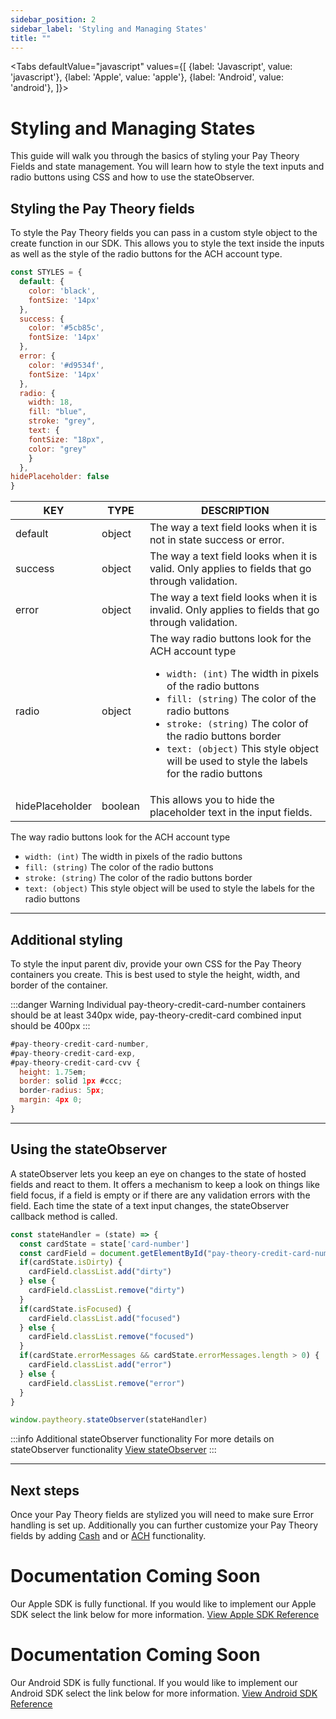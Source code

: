 ```yaml
---
sidebar_position: 2
sidebar_label: 'Styling and Managing States'
title: ""
---
```



<Tabs
  defaultValue="javascript"
  values={[
    {label: 'Javascript', value: 'javascript'},
    {label: 'Apple', value: 'apple'},
    {label: 'Android', value: 'android'},
  ]}>
<TabItem value="javascript">

# Styling and Managing States
This guide will walk you through the basics of styling your Pay Theory Fields and state management. You will learn how to style the text inputs and radio buttons using CSS and how to use the stateObserver. 
   
## Styling the Pay Theory fields
To style the Pay Theory fields you can pass in a custom style object to the create function in our SDK. This allows you to style the text inside the inputs as well as the style of the radio buttons for the ACH account type.

```jsx title="paytheory.js"
const STYLES = {
  default: {
    color: 'black',
    fontSize: '14px'
  },
  success: {
    color: '#5cb85c',
    fontSize: '14px'
  },
  error: {
    color: '#d9534f',
    fontSize: '14px'
  },
  radio: {
    width: 18,
    fill: "blue",
    stroke: "grey",
    text: {
    fontSize: "18px",
    color: "grey"
    }
  },
hidePlaceholder: false
}
```

| KEY               | TYPE     | DESCRIPTION                                                            |
|-------------------|----------|------------------------------------------------------------------------|
| default           | object   | The way a text field looks when it is not in state success or error.   |
| success           | object   | The way a text field looks when it is valid. Only applies to fields that go through validation.   |
| error             | object   | The way a text field looks when it is invalid. Only applies to fields that go through validation.   |
| radio             | object   | The way radio buttons look for the ACH account type <ul><li>`width: (int)` The width in pixels of the radio buttons</li><li>`fill: (string)` The color of the radio buttons</li><li>`stroke: (string)` The color of the radio buttons border</li><li>`text: (object)` This style object will be used to style the labels for the radio buttons</li></ul> |
| hidePlaceholder   | boolean  | This allows you to hide the placeholder text in the input fields.   |

The way radio buttons look for the ACH account type <ul><li>`width: (int)` The width in pixels of the radio buttons</li><li>`fill: (string)` The color of the radio buttons</li><li>`stroke: (string)` The color of the radio buttons border</li><li>`text: (object)` This style object will be used to style the labels for the radio buttons</li></ul> 
***

## Additional styling
To style the input parent div, provide your own CSS for the Pay Theory containers you create. This is best used to style the height, width, and border of the container.

:::danger Warning
Individual pay-theory-credit-card-number containers should be at least 340px wide, pay-theory-credit-card combined input should be 400px
:::

```jsx title= src/custom.css
#pay-theory-credit-card-number,
#pay-theory-credit-card-exp,
#pay-theory-credit-card-cvv {
  height: 1.75em;
  border: solid 1px #ccc;
  border-radius: 5px;
  margin: 4px 0;
}
```

***

## Using the stateObserver
A stateObserver lets you keep an eye on changes to the state of hosted fields and react to them. It offers a mechanism to keep a look on things like field focus, if a field is empty or if there are any validation errors with the field. Each time the state of a text input changes, the stateObserver callback method is called.

```jsx title= src/paytheory.js
const stateHandler = (state) => {
  const cardState = state['card-number']
  const cardField = document.getElementById("pay-theory-credit-card-number")
  if(cardState.isDirty) {
    cardField.classList.add("dirty")
  } else {
    cardField.classList.remove("dirty")
  }
  if(cardState.isFocused) {
    cardField.classList.add("focused")
  } else {
    cardField.classList.remove("focused")
  }
  if(cardState.errorMessages && cardState.errorMessages.length > 0) {
    cardField.classList.add("error")
  } else {
    cardField.classList.remove("error")
  }
}

window.paytheory.stateObserver(stateHandler)
```
:::info Additional stateObserver functionality
For more details on stateObserver functionality
<a href= "../../tutorial-extras/WEB/EVENT_LISTENERS#stateobserver" class="button button--primary button--md">View stateObserver</a>
:::
***

## Next steps
Once your Pay Theory fields are stylized you will need to make sure Error handling is set up. Additionally you can further customize your Pay Theory fields by adding [Cash](../OnlinePayments/CashPayments.mdx) and or [ACH](../OnlinePayments/ACH.mdx) functionality. 


</TabItem>
  <TabItem value="apple">

# Documentation Coming Soon
Our Apple SDK is fully functional. If you would like to implement our Apple SDK select the link below for more information.
<a href= "../../tutorial-extras/APPLE/MAIN" class="button button--primary button--md">View Apple SDK Reference</a>

  </TabItem>

  <TabItem value="android">

# Documentation Coming Soon
Our Android SDK is fully functional. If you would like to implement our Android SDK select the link below for more information.
<a href= "../../tutorial-extras/Android_SDK/MAIN" class="button button--primary button--md">View Android SDK Reference</a>

  </TabItem>

</Tabs>

